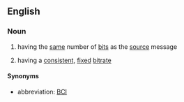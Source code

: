 ==English==
===Noun===
{{en-noun|sg=[[bit]]-[[count]] [[integrity]]|-}}

# {{context|networking|of a copy of a message}} having the [[same]] number of [[bit]]s as the [[source]] message
# {{context|networking|of a data stream}} having a [[consistent]], [[fixed]] [[bitrate]]

====Synonyms====
* abbreviation: [[BCI]]